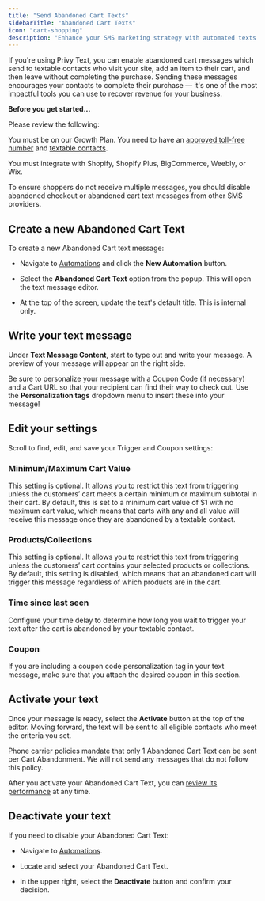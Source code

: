 ```yaml
---
title: "Send Abandoned Cart Texts"
sidebarTitle: "Abandoned Cart Texts"
icon: "cart-shopping"
description: "Enhance your SMS marketing strategy with automated texts that recover carts."
---
```


If you're using Privy Text, you can enable abandoned cart messages which send to textable contacts who visit your site, add an item to their cart, and then leave without completing the purchase. Sending these messages encourages your contacts to complete their purchase — it's one of the most impactful tools you can use to recover revenue for your business.

**Before you get started...**

Please review the following:

<Icon icon="check" /> You must be on our Growth Plan. You need to have an [approved toll-free number](https://privy.mintlify.app/docs/learn/compliance/toll-free-verification) and [textable contacts](https://privy.mintlify.app/docs/learn/compliance/understand-sms-consent).

<Icon icon="check" /> You must integrate with Shopify, Shopify Plus, BigCommerce, Weebly, or Wix.

<Icon icon="check" /> To ensure shoppers do not receive multiple messages, you should disable abandoned checkout or abandoned cart text messages from other SMS providers. 

## Create a new Abandoned Cart Text

To create a new Abandoned Cart text message:

* Navigate to [Automations](https://dashboard.privy.com/automations) and click the **New Automation** button.

* Select the **Abandoned Cart** **Text** option from the popup. This will open the text message editor.

* At the top of the screen, update the text's default title. This is internal only.

## Write your text message

Under **Text Message Content**, start to type out and write your message. A preview of your message will appear on the right side.

Be sure to personalize your message with a Coupon Code (if necessary) and a Cart URL so that your recipient can find their way to check out. Use the **Personalization tags** dropdown menu to insert these into your message!

## Edit your settings

Scroll to find, edit, and save your Trigger and Coupon settings:

### Minimum/Maximum Cart Value

This setting is optional. It allows you to restrict this text from triggering unless the customers’ cart meets a certain minimum or maximum subtotal in their cart. By default, this is set to a minimum cart value of $1 with no maximum cart value, which means that carts with any and all value will receive this message once they are abandoned by a textable contact.

### Products/Collections

This setting is optional. It allows you to restrict this text from triggering unless the customers’ cart contains your selected products or collections. By default, this setting is disabled, which means that an abandoned cart will trigger this message regardless of which products are in the cart.

### Time since last seen

Configure your time delay to determine how long you wait to trigger your text after the cart is abandoned by your textable contact.

### Coupon

If you are including a coupon code personalization tag in your text message, make sure that you attach the desired coupon in this section.

## Activate your text

Once your message is ready, select the **Activate** button at the top of the editor. Moving forward, the text will be sent to all eligible contacts who meet the criteria you set.



<Warning>
  Phone carrier policies mandate that only 1 Abandoned Cart Text can be sent per Cart Abandonment. We will not send any messages that do not follow this policy.
</Warning>

After you activate your Abandoned Cart Text, you can [review its performance](https://privy.mintlify.app/docs/learn/automations/automations-reporting) at any time.

## Deactivate your text

If you need to disable your Abandoned Cart Text:

* Navigate to [Automations](https://dashboard.privy.com/automations).&#x20;

* Locate and select your Abandoned Cart Text.

* In the upper right, select the **Deactivate** button and confirm your decision.